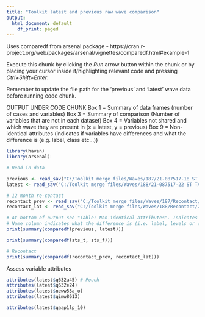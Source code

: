 ---
title: "Toolkit latest and previous raw wave comparison"
output:
  html_document: default
    df_print: paged
---

Uses comparedf from arsenal package - https://cran.r-project.org/web/packages/arsenal/vignettes/comparedf.html#example-1 

Execute this chunk by clicking the *Run* arrow button within the chunk or by placing your cursor inside it/highlighting relevant code and pressing *Ctrl+Shift+Enter*.

Remember to update the file path for the 'previous' and 'latest' wave data before running code chunk.

OUTPUT UNDER CODE CHUNK
Box 1 = Summary of data frames (number of cases and variables)
Box 3 = Summary of comparison (Number of variables that are not in each dataset)
Box 4 = Variables not shared and which wave they are present in (x = latest, y = previous)
Box 9 = Non-identical attributes (indicates if variables have differences and what the difference is (e.g. label, class etc...))

```{r}
library(haven)
library(arsenal)

# Read in data

previous <- read_sav("C:/Toolkit merge files/Waves/187/21-087517-18 ST TA Wave 187 SPSS_v1_internal.sav")
latest <- read_sav("C:/Toolkit merge files/Waves/188/21-087517-22 ST TA Wave 188 SPSS_v1_internal.sav")

# 12 month re-contact
recontact_prev <- read_sav("C:/Toolkit merge files/Waves/187/Recontact/20-087517-18 ST TA Wave 92 SPSS-v1_internal.sav")
recontact_lat <- read_sav("C:/Toolkit merge files/Waves/188/Recontact/20-087517-22 ST TA Wave 93 SPSS-v1_internal.sav")

# At bottom of output see "Table: Non-identical attributes". Indicates if variables have differences.
# Name column indicates what the difference is (i.e. label, levels or class)
print(summary(comparedf(previous, latest)))

print(summary(comparedf(sts_t, sts_f)))
```


```{r}
# Recontact
print(summary(comparedf(recontact_prev, recontact_lat)))
```


Assess variable attributes
```{r}

attributes(latest$q632a45) # Pouch
attributes(latest$q632e24)
attributes(latest$neww53a_o)
attributes(latest$qimw8613)

attributes(latest$qaap1lp_10)

```

